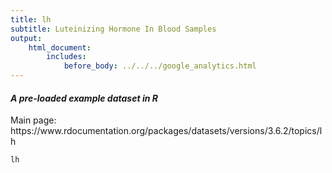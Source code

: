 ```yaml
---
title: lh
subtitle: Luteinizing Hormone In Blood Samples
output:
    html_document:
        includes:
            before_body: ../../../google_analytics.html
---
```


#### *A pre-loaded example dataset in R*
Main page: https://www.rdocumentation.org/packages/datasets/versions/3.6.2/topics/lh

```r
lh
```
